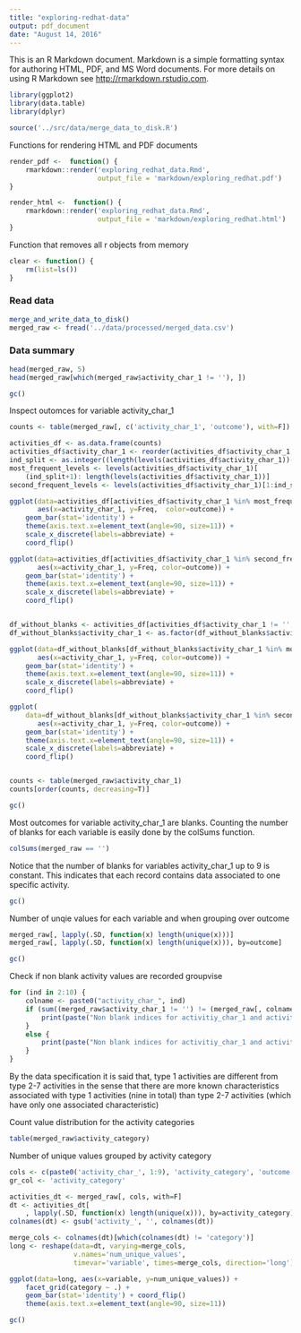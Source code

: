 ```yaml
---
title: "exploring-redhat-data"
output: pdf_document
date: "August 14, 2016"
---
```


This is an R Markdown document. Markdown is a simple formatting syntax for authoring HTML, PDF, and MS Word documents. For more details on using R Markdown see <http://rmarkdown.rstudio.com>.

```r
library(ggplot2)
library(data.table)
library(dplyr)

source('../src/data/merge_data_to_disk.R')
```

Functions for rendering HTML and PDF documents
```r
render_pdf <-  function() {
    rmarkdown::render('exploring_redhat_data.Rmd', 
                      output_file = 'markdown/exploring_redhat.pdf')
}

render_html <-  function() {
    rmarkdown::render('exploring_redhat_data.Rmd', 
                      output_file = 'markdown/exploring_redhat.html')
}
```

Function that removes all r objects from memory
```r
clear <- function() {
    rm(list=ls())
}
```


### Read data
```r
merge_and_write_data_to_disk()
merged_raw <- fread('../data/processed/merged_data.csv')
```

### Data summary 
```r
head(merged_raw, 5)
head(merged_raw[which(merged_raw$activity_char_1 != ''), ])
```

```r
gc()
```


Inspect outomces for variable activity_char_1
```r
counts <- table(merged_raw[, c('activity_char_1', 'outcome'), with=F])

activities_df <- as.data.frame(counts)
activities_df$activity_char_1 <- reorder(activities_df$activity_char_1, activities_df$Freq)
ind_split <- as.integer((length(levels(activities_df$activity_char_1))-1) / 2)
most_frequent_levels <- levels(activities_df$activity_char_1)[
    (ind_split+1): length(levels(activities_df$activity_char_1))]
second_frequent_levels <- levels(activities_df$activity_char_1)[1:ind_split]

ggplot(data=activities_df[activities_df$activity_char_1 %in% most_frequent_levels, ],  
       aes(x=activity_char_1, y=Freq,  color=outcome)) +
    geom_bar(stat='identity') +
    theme(axis.text.x=element_text(angle=90, size=11)) +
    scale_x_discrete(labels=abbreviate) +
    coord_flip()

ggplot(data=activities_df[activities_df$activity_char_1 %in% second_frequent_levels,],
       aes(x=activity_char_1, y=Freq, color=outcome)) +
    geom_bar(stat='identity') +
    theme(axis.text.x=element_text(angle=90, size=11)) +
    scale_x_discrete(labels=abbreviate) +
    coord_flip()


df_without_blanks <- activities_df[activities_df$activity_char_1 != '',]
df_without_blanks$activity_char_1 <- as.factor(df_without_blanks$activity_char_1)

ggplot(data=df_without_blanks[df_without_blanks$activity_char_1 %in% most_frequent_levels, ],  
       aes(x=activity_char_1, y=Freq, color=outcome)) +
    geom_bar(stat='identity') +  
    theme(axis.text.x=element_text(angle=90, size=11)) +
    scale_x_discrete(labels=abbreviate) +
    coord_flip()

ggplot(
    data=df_without_blanks[df_without_blanks$activity_char_1 %in% second_frequent_levels, ],  
       aes(x=activity_char_1, y=Freq, color=outcome)) +
    geom_bar(stat='identity') +  
    theme(axis.text.x=element_text(angle=90, size=11)) +
    scale_x_discrete(labels=abbreviate) +
    coord_flip()


counts <- table(merged_raw$activity_char_1)
counts[order(counts, decreasing=T)]
```

```r
gc()
```
Most outcomes for variable activity_char_1 are blanks. Counting the number of blanks for each variable is
easily done by the colSums function.
```r
colSums(merged_raw == '')
```

Notice that the number of blanks for variables activity_char_1 up to 9 is constant. This indicates that each record contains data associated to one specific activity.
```r
gc()
```

Number of unqie values for each variable and when grouping over outcome
```r
merged_raw[, lapply(.SD, function(x) length(unique(x)))]
merged_raw[, lapply(.SD, function(x) length(unique(x))), by=outcome]
```

```r
gc()
```

Check if non blank activity values are recorded groupvise
```r
for (ind in 2:10) {
    colname <- paste0("activity_char_", ind)
    if (sum((merged_raw$activity_char_1 != '') != (merged_raw[, colname, with=F] != '')) != 0) {
        print(paste("Non blank indices for activitiy_char_1 and activity_char", ind, "differ"))
    }
    else {
        print(paste("Non blank indices for activitiy_char_1 and activity_char", ind, "are equal"))
    }
}
```

By the data specification it is said that, type 1 activities are different from type 2-7 activities 
in the sense that there are more known characteristics associated with type 1 activities (nine in total) 
than type 2-7 activities (which have only one associated characteristic)

Count value distribution for the activity categories
```r
table(merged_raw$activity_category)
```

Number of unique values grouped by activity category
```r
cols <- c(paste0('activity_char_', 1:9), 'activity_category', 'outcome')
gr_col <- 'activity_category'

activities_dt <- merged_raw[, cols, with=F]
dt <- activities_dt[
    , lapply(.SD, function(x) length(unique(x))), by=activity_category]
colnames(dt) <- gsub('activity_', '', colnames(dt))

merge_cols <- colnames(dt)[which(colnames(dt) != 'category')]
long <- reshape(data=dt, varying=merge_cols,
                v.names='num_unique_values',
                timevar='variable', times=merge_cols, direction='long')

ggplot(data=long, aes(x=variable, y=num_unique_values)) +
    facet_grid(category ~ .) +
    geom_bar(stat='identity') + coord_flip()
    theme(axis.text.x=element_text(angle=90, size=11))
```

```r
gc()
```